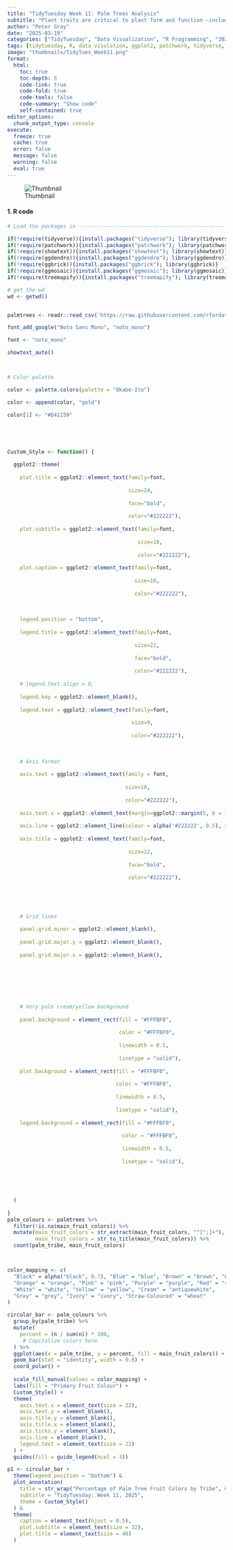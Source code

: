 ```yaml
---
title: "TidyTuesday Week 11: Palm Trees Analysis"
subtitle: "Plant traits are critical to plant form and function —including growth, survival and reproduction— and therefore shape fundamental aspects of population and ecosystem dynamics as well as ecosystem services. Here, we present a global species-level compilation of key functional traits for palms (Arecaceae), a plant family with keystone importance in tropical and subtropical ecosystems."
author: "Peter Gray"
date: "2025-03-19" 
categories: ["TidyTuesday", "Data Visualization", "R Programming", "2025"]
tags: [tidytuesday, R, data visulation, ggplot2, patchwork, tidyverse, risk-analysis]
image: "thumbnails/TidyTues_Week11.png"
format:
  html:
    toc: true
    toc-depth: 5
    code-link: true
    code-fold: true
    code-tools: false
    code-summary: "Show code"
    self-contained: true
editor_options: 
  chunk_output_type: console
execute: 
  freeze: true                                                  
  cache: true                                                   
  error: false
  message: false
  warning: false
  eval: true
---
```


![Thumbnail](thumbnails/TidyTues_Week11.png)

#### 1. R code

```r


# Load the packages in ----------------------------------------------------

if(!require(tidyverse)){install.packages("tidyverse"); library(tidyverse)}
if(!require(patchwork)){install.packages("patchwork"); library(patchwork)}
if(!require(showtext)){install.packages("showtext"); library(showtext)}
if(!require(ggdendro)){install.packages("ggdendro"); library(ggdendro)}
if(!require(ggbrick)){install.packages("ggbrick"); library(ggbrick)}
if(!require(ggmosaic)){install.packages("ggmosaic"); library(ggmosaic)}
if(!require(treemapify)){install.packages("treemapify"); library(treemapify)}

# get the wd
wd <- getwd()


palmtrees <- readr::read_csv('https://raw.githubusercontent.com/rfordatascience/tidytuesday/main/data/2025/2025-03-18/palmtrees.csv')

font_add_google("Noto Sans Mono", "noto_mono")

font <- "noto_mono"

showtext_auto()



# Color palette

color <- palette.colors(palette = "Okabe-Ito")

color <- append(color, "gold")

color[1] <- "#D41159"





Custom_Style <- function() {
  
  ggplot2::theme(
    
    plot.title = ggplot2::element_text(family=font,
                                       
                                       size=24,
                                       
                                       face="bold",
                                       
                                       color="#222222"),
    
    plot.subtitle = ggplot2::element_text(family=font,
                                          
                                          size=18,
                                          
                                          color="#222222"),
    
    plot.caption = ggplot2::element_text(family=font,
                                         
                                         size=10,
                                         
                                         color="#222222"),
    
    
    
    legend.position = "bottom",
    
    legend.title = ggplot2::element_text(family=font,
                                         
                                         size=22,
                                         
                                         face="bold",
                                         
                                         color="#222222"),
    
    # legend.text.align = 0,
    
    legend.key = ggplot2::element_blank(),
    
    legend.text = ggplot2::element_text(family=font,
                                        
                                        size=9,
                                        
                                        color="#222222"),
    
    
    
    # Axis format
    
    axis.text = ggplot2::element_text(family = font,
                                      
                                      size=10,
                                      
                                      color="#222222"),
    
    axis.text.x = ggplot2::element_text(margin=ggplot2::margin(5, b = 10), size =8),
    
    axis.line = ggplot2::element_line(colour = alpha('#222222', 0.5), size =0.5),
    
    axis.title = ggplot2::element_text(family=font,
                                       
                                       size=12,
                                       
                                       face="bold",
                                       
                                       color="#222222"),
    
    
    
    
    
    # Grid lines
    
    panel.grid.minor = ggplot2::element_blank(),
    
    panel.grid.major.y = ggplot2::element_blank(),
    
    panel.grid.major.x = ggplot2::element_blank(),
    
    
    
    
    
    
    
    # Very pale cream/yellow background
    
    panel.background = element_rect(fill = "#FFFBF0", 
                                    
                                    color = "#FFFBF0",
                                    
                                    linewidth = 0.5,
                                    
                                    linetype = "solid"),
    
    plot.background = element_rect(fill = "#FFFBF0", 
                                   
                                   color = "#FFFBF0",
                                   
                                   linewidth = 0.5,
                                   
                                   linetype = "solid"),
    
    legend.background = element_rect(fill = "#FFFBF0", 
                                     
                                     color = "#FFFBF0",
                                     
                                     linewidth = 0.5,
                                     
                                     linetype = "solid"),
    
    
    
    
    
  )
  
}
palm_colours <- palmtrees %>%
  filter(!is.na(main_fruit_colors)) %>% 
  mutate(main_fruit_colors = str_extract(main_fruit_colors, "^[^;]+"),
         main_fruit_colors = str_to_title(main_fruit_colors)) %>% 
  count(palm_tribe, main_fruit_colors) 



color_mapping <- c(
  "Black" = alpha("black", 0.7), "Blue" = "blue", "Brown" = "brown", "Green" = "green", 
  "Orange" = "orange", "Pink" = "pink", "Purple" = "purple", "Red" = "red", 
  "White" = "white", "Yellow" = "yellow", "Cream" = "antiquewhite", 
  "Grey" = "grey", "Ivory" = "ivory", "Straw-Coloured" = "wheat"
)

circular_bar <- palm_colours %>% 
  group_by(palm_tribe) %>%
  mutate(
    percent = (n / sum(n)) * 100,
     # Capitalize colors here
  ) %>%
  ggplot(aes(x = palm_tribe, y = percent, fill = main_fruit_colors)) +
  geom_bar(stat = "identity", width = 0.8) +
  coord_polar() +
  
  scale_fill_manual(values = color_mapping) +
  labs(fill = "Primary Fruit Colour") +
  Custom_Style() +
  theme(
    axis.text.x = element_text(size = 22),
    axis.text.y = element_blank(),
    axis.title.y = element_blank(),
    axis.title.x = element_blank(),
    axis.ticks.y = element_blank(),
    axis.line = element_blank(),
    legend.text = element_text(size = 22)
  ) +
  guides(fill = guide_legend(ncol = 3))

p1 <- circular_bar +
  theme(legend.position = "bottom") &
  plot_annotation(
    title = str_wrap("Percentage of Palm Tree Fruit Colors by Tribe", 60),
    subtitle = "TidyTuesday: Week 11, 2025",
    theme = Custom_Style()
  ) &
  theme(
    caption = element_text(hjust = 0.5),
    plot.subtitle = element_text(size = 32),
    plot.title = element_text(size = 48)
  )
```